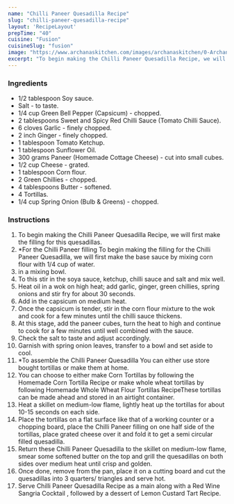 ---
name: "Chilli Paneer Quesadilla Recipe"
slug: "chilli-paneer-quesadilla-recipe"
layout: 'RecipeLayout'
prepTime: "40"
cuisine: "Fusion"
cuisineSlug: "fusion"
image: "https://www.archanaskitchen.com/images/archanaskitchen/0-Archanas-Kitchen-Recipes/2018/Chilli_Paneer_Quesadillas-3.jpg"
excerpt: "To begin making the Chilli Paneer Quesadilla Recipe, we will first make the filling for this quesadillas"
---

### Ingredients

- 1/2 tablespoon Soy sauce.
- Salt - to taste.
- 1/4 cup Green Bell Pepper (Capsicum) - chopped.
- 2 tablespoons Sweet and Spicy Red Chilli Sauce (Tomato Chilli Sauce).
- 6 cloves Garlic - finely chopped.
- 2 inch Ginger - finely chopped.
- 1 tablespoon Tomato Ketchup.
- 1 tablespoon Sunflower Oil.
- 300 grams Paneer (Homemade Cottage Cheese) - cut into small cubes.
- 1/2 cup Cheese - grated.
- 1 tablespoon Corn flour.
- 2 Green Chillies - chopped.
- 4 tablespoons Butter - softened.
- 4 Tortillas.
- 1/4 cup Spring Onion (Bulb & Greens) - chopped.

### Instructions

1. To begin making the Chilli Paneer Quesadilla Recipe, we will first make the filling for this quesadillas.
1. *For the Chilli Paneer filling To begin making the filling for the Chilli Paneer Quesadilla, we will first make the base sauce by mixing corn flour with 1/4 cup of water.
1. in a mixing bowl.
1. To this stir in the soya sauce, ketchup, chilli sauce and salt and mix well.
1. Heat oil in a wok  on high heat; add garlic, ginger, green chillies, spring onions and stir fry for about 30 seconds.
1. Add in the capsicum on medium heat.
1. Once the capsicum is tender, stir in the corn flour mixture to the wok and cook for a few minutes until the chilli sauce thickens.
1. At this stage, add the paneer cubes, turn the heat to high and continue to cook for a few minutes until well combined with the sauce.
1. Check the salt to taste and adjust accordingly.
1. Garnish with spring onion leaves, transfer to a bowl and set aside to cool.
1. *To assemble the Chilli Paneer Quesadilla You can either use store bought tortillas or make them at home.
1. You can choose to either make Corn Tortillas by following the Homemade Corn Tortilla Recipe or make whole wheat tortillas by following Homemade Whole Wheat Flour Tortillas RecipeThese tortillas can be made ahead and stored in an airtight container.
1. Heat a skillet on medium-low flame, lightly heat up the tortillas for about 10-15 seconds on each side.
1. Place the tortillas on a flat surface like that of a working counter or a chopping board, place the Chilli Paneer filling on one half side of the tortillas, place grated cheese over it and fold it to get a semi circular filled quesadilla.
1. Return these Chilli Paneer Quesadilla to the skillet on medium-low flame, smear some softened butter on the top and grill the quesadillas on both sides over medium heat until crisp and golden.
1. Once done, remove from the pan, place it on a cutting board and cut the quesadillas into 3 quarters/ triangles and serve hot.
1. Serve Chilli Paneer Quesadilla Recipe as a main along with a Red Wine Sangria Cocktail , followed by a dessert of Lemon Custard Tart Recipe.
